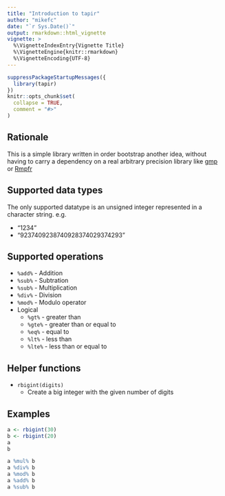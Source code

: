 ---
title: "Introduction to tapir"
author: "mikefc"
date: "`r Sys.Date()`"
output: rmarkdown::html_vignette
vignette: >
  %\VignetteIndexEntry{Vignette Title}
  %\VignetteEngine{knitr::rmarkdown}
  %\VignetteEncoding{UTF-8}
---

```{r setup, include = FALSE}
suppressPackageStartupMessages({
  library(tapir)
})
knitr::opts_chunk$set(
  collapse = TRUE,
  comment = "#>"
)
```


Rationale
------------------------------------------------------------------------------

This is a simple library written in order bootstrap another idea, without having to carry a dependency on a real
arbitrary precision library like [gmp](https://cran.r-project.org/package=gmp) or [Rmpfr](https://cran.r-project.org/package=Rmpfr)


Supported data types
------------------------------------------------------------------------------

The only supported datatype is an unsigned integer represented in a character string. e.g.

* "1234"
* "9237409238740928374029374293"



Supported operations
------------------------------------------------------------------------------

* `%add%` - Addition 
* `%sub%` - Subtration 
* `%sub%` - Multiplication
* `%div%` - Division 
* `%mod%` - Modulo operator
* Logical 
    * `%gt%`  - greater than 
    * `%gte%` - greater than or equal to
    * `%eq%`  - equal to
    * `%lt%`  - less than
    * `%lte%` - less than or equal to


Helper functions
------------------------------------------------------------------------------

* `rbigint(digits)`
    * Create a big integer with the given number of digits
    
    
    
Examples
------------------------------------------------------------------------------

```{r}
a <- rbigint(30)
b <- rbigint(20)
a
b

a %mul% b
a %div% b
a %mod% b
a %add% b
a %sub% b
```
